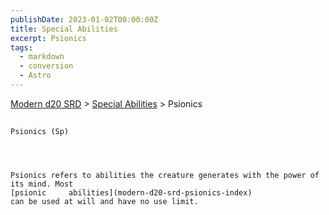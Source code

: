 ```yaml
---
publishDate: 2023-01-02T00:00:00Z
title: Special Abilities
excerpt: Psionics
tags:
  - markdown
  - conversion
  - Astro
---
```


[Modern d20 SRD](/#modernD20) >
[Special Abilities](modern-d20-srd-special-abilities-index) > Psionics

##

    Psionics (Sp)




    Psionics refers to abilities the creature generates with the power of its mind. Most
    [psionic     abilities](modern-d20-srd-psionics-index)
    can be used at will and have no use limit.
